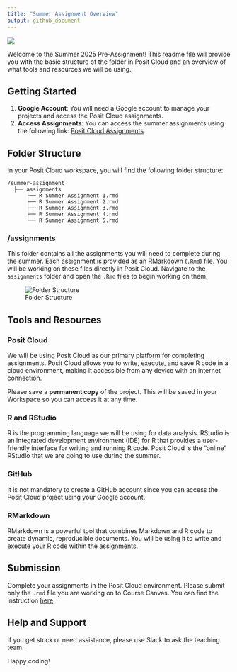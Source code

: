 ```yaml
---
title: "Summer Assignment Overview"
output: github_document
---
```


<!-- README.md is generated from README.Rmd. Please edit that file -->

![](figs/logo.png)

Welcome to the Summer 2025 Pre-Assignment! This readme file will provide you with the basic structure of the folder in Posit Cloud and an overview of what tools and resources we will be using.

## Getting Started

1.  **Google Account**: You will need a Google account to manage your projects and access the Posit Cloud assignments.
2.  **Access Assignments**: You can access the summer assignments using the following link: [Posit Cloud Assignments](https://posit.cloud/content/8155534).

## Folder Structure

In your Posit Cloud workspace, you will find the following folder structure:

```         
/summer-assignment
  ├── assignments
      ├── R Summer Assignment 1.rmd
      ├── R Summer Assignment 2.rmd
      ├── R Summer Assignment 3.rmd
      ├── R Summer Assignment 4.rmd
      └── R Summer Assignment 5.rmd
```

### /assignments

This folder contains all the assignments you will need to complete during the summer. Each assignment is provided as an RMarkdown (`.Rmd`) file. You will be working on these files directly in Posit Cloud. Navigate to the `assignments` folder and open the `.Rmd` files to begin working on them.

![Folder Structure](figs/folder_structure.png)

## Tools and Resources

### Posit Cloud

We will be using Posit Cloud as our primary platform for completing assignments. Posit Cloud allows you to write, execute, and save R code in a cloud environment, making it accessible from any device with an internet connection.

Please save a **permanent copy** of the project. This will be saved in your Workspace so you can access it at any time.

### R and RStudio

R is the programming language we will be using for data analysis. RStudio is an integrated development environment (IDE) for R that provides a user-friendly interface for writing and running R code. Posit Cloud is the "online" RStudio that we are going to use during the summer. 

### GitHub

It is not mandatory to create a GitHub account since you can access the Posit Cloud project using your Google account.

### RMarkdown

RMarkdown is a powerful tool that combines Markdown and R code to create dynamic, reproducible documents. You will be using it to write and execute your R code within the assignments.

## Submission

Complete your assignments in the Posit Cloud environment. Please submit only the `.rmd` file you are working on to Course Canvas. You can find the instruction [here](https://docs.google.com/document/d/195R1jrfbKN5lYZKT2BrU0cJB0Z1JftG8vSZ-60fdi0Q/edit?usp=sharing).

## Help and Support

If you get stuck or need assistance, please use Slack to ask the teaching team.

Happy coding!
